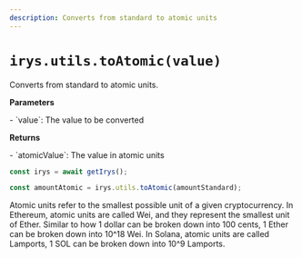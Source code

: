 ```yaml
---
description: Converts from standard to atomic units
---
```



# `irys.utils.toAtomic(value)`

Converts from standard to atomic units.

**Parameters**

<div className="-mt-6" />- `value`: The value to be converted

**Returns**

<div className="-mt-6" />
- `atomicValue`: The value in atomic units

```js
const irys = await getIrys();

const amountAtomic = irys.utils.toAtomic(amountStandard);
```

<Callout type="info" emoji="ℹ️">
	Atomic units refer to the smallest possible unit of a given cryptocurrency. In Ethereum, atomic units are called
	Wei, and they represent the smallest unit of Ether. Similar to how 1 dollar can be broken down into 100 cents, 1
	Ether can be broken down into 10^18 Wei. In Solana, atomic units are called Lamports, 1 SOL can be broken down into
	10^9 Lamports.
</Callout>

